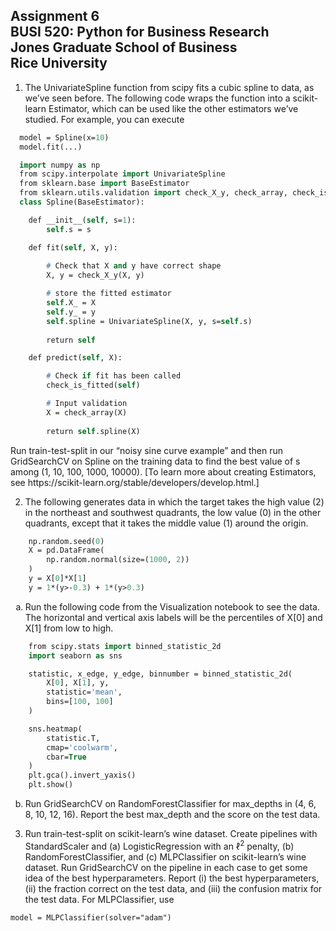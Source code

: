 ## Assignment 6<br>BUSI 520: Python for Business Research<br>Jones Graduate School of Business<br>Rice University<br>

1.  The UnivariateSpline function from scipy fits a cubic spline to data, as we've seen before.  The following code wraps the function into a scikit-learn Estimator, which can be used like the other estimators we've studied.  For example, you can execute

```.p
  model = Spline(x=10)
  model.fit(...)
```

```.p
  import numpy as np
  from scipy.interpolate import UnivariateSpline
  from sklearn.base import BaseEstimator
  from sklearn.utils.validation import check_X_y, check_array, check_is_fitted
  class Spline(BaseEstimator):

    def __init__(self, s=1):
        self.s = s

    def fit(self, X, y):
         
        # Check that X and y have correct shape
        X, y = check_X_y(X, y)

        # store the fitted estimator
        self.X_ = X
        self.y_ = y
        self.spline = UnivariateSpline(X, y, s=self.s)
    
        return self

    def predict(self, X):

        # Check if fit has been called
        check_is_fitted(self)

        # Input validation
        X = check_array(X)
    
        return self.spline(X)
```

Run train-test-split in our "noisy sine curve example" and then run GridSearchCV on Spline on the training data to find the best value of s among (1, 10, 100, 1000, 10000). [To learn more about creating Estimators, see https://scikit-learn.org/stable/developers/develop.html.]

2. The following generates data in which the target takes the high value (2) in the northeast and southwest quadrants, the low value (0) in the other quadrants, except that it takes the middle value (1) around the origin.

```.p
    np.random.seed(0)
    X = pd.DataFrame(
        np.random.normal(size=(1000, 2))
    )
    y = X[0]*X[1]
    y = 1*(y>-0.3) + 1*(y>0.3)
```

  (a) Run the following code from the Visualization notebook to see the data.  The horizontal and vertical axis labels will be the percentiles of X[0] and X[1] from low to high.

```.p
    from scipy.stats import binned_statistic_2d
    import seaborn as sns

    statistic, x_edge, y_edge, binnumber = binned_statistic_2d(
        X[0], X[1], y,
        statistic='mean', 
        bins=[100, 100]
    )

    sns.heatmap(
        statistic.T, 
        cmap='coolwarm',
        cbar=True
    )
    plt.gca().invert_yaxis()
    plt.show()
```

  (b) Run GridSearchCV on RandomForestClassifier for max_depths in (4, 6, 8, 10, 12, 16).  Report the best max_depth and the score on the test data.

3. Run train-test-split on scikit-learn's wine dataset.  Create pipelines with StandardScaler and (a) LogisticRegression with an $\ell^2$ penalty, (b) RandomForestClassifier, and (c) MLPClassifier on scikit-learn's wine dataset.  Run GridSearchCV on the pipeline in each case to get some idea of the best hyperparameters.  Report (i) the best hyperparameters, (ii) the fraction correct on the test data, and (iii) the confusion matrix for the test data.  For MLPClassifier, use

```.p
model = MLPClassifier(solver="adam")
```